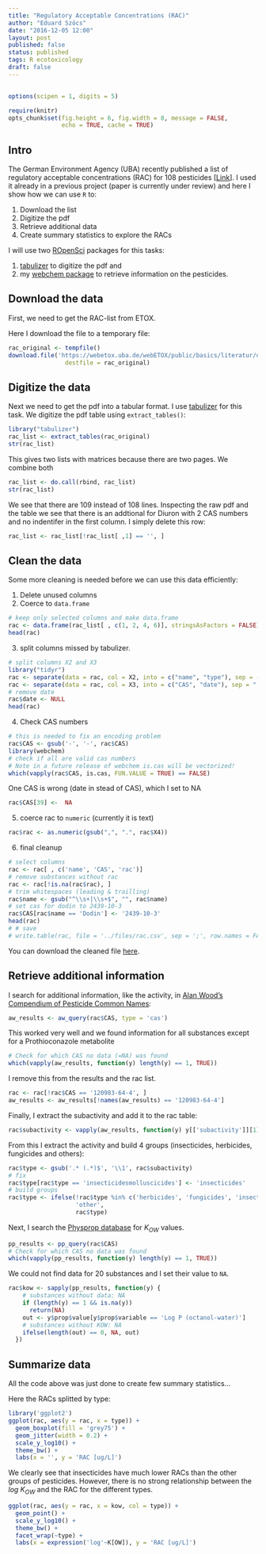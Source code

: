 ```yaml
---
title: "Regulatory Acceptable Concentrations (RAC)"
author: "Eduard Szöcs"
date: "2016-12-05 12:00"
layout: post
published: false
status: published
tags: R ecotoxicology
draft: false
---
```

<img src="http://vg03.met.vgwort.de/na/b4a181848e034cc0a5a6b61bd416b041" width="1" height="1" alt="">

```r
options(scipen = 1, digits = 5)
```

```r
require(knitr)
opts_chunk$set(fig.height = 6, fig.width = 8, message = FALSE, 
               echo = TRUE, cache = TRUE)
```

## Intro

The German Environment Agency (UBA) recently published a list of regulatory acceptable concentrations (RAC) for 108 pesticides [[Link](https://webetox.uba.de/webETOX/public/basics/literatur.do?id=24559)].
I used it already in a previous project (paper is currently under review) and here I show how we can use `R` to:

1. Download the list
2. Digitize the pdf
3. Retrieve additional data
3. Create summary statistics to explore the RACs

I will use two [ROpenSci](https://ropensci.org/) packages for this tasks:

1. [tabulizer](https://github.com/ropenscilabs/tabulizer) to digitize the pdf and
2. my [webchem package](https://github.com/ropensci/webchem) to retrieve information on the pesticides.


## Download the data
First, we need to get the RAC-list from ETOX.

Here I download the file to a temporary file:

```r
rac_original <- tempfile()
download.file('https://webetox.uba.de/webETOX/public/basics/literatur/download.do?id=284', 
                destfile = rac_original)
```


## Digitize the data

Next we need to get the pdf into a tabular format.
I use [tabulizer](https://github.com/ropenscilabs/tabulizer) for this task.
We digitize the pdf table using `extract_tables()`:

```r
library("tabulizer")
rac_list <- extract_tables(rac_original)
str(rac_list)
```

This gives two lists with matrices because there are two pages.
We combine both 

```r
rac_list <- do.call(rbind, rac_list)
str(rac_list)
```
We see that there are 109 instead of 108 lines.
Inspecting the raw pdf and the table we see that there is an addtional for Diuron with 2 CAS numbers and no indentifer in the first column.
I simply delete this row:

```r
rac_list <- rac_list[!rac_list[ ,1] == '', ]
```


## Clean the data
Some more cleaning is needed before we can use this data efficiently:

1. Delete unused columns
2. Coerce to `data.frame`

```r
# keep only selected columns and make data.frame
rac <- data.frame(rac_list[ , c(1, 2, 4, 6)], stringsAsFactors = FALSE)
head(rac)
```

3. split columns missed by tabulizer.
```r
# split columns X2 and X3
library("tidyr")
rac <- separate(data = rac, col = X2, into = c("name", "type"), sep = -3)
rac <- separate(data = rac, col = X3, into = c("CAS", "date"), sep = " ")
# remove date 
rac$date <- NULL
head(rac)
```


4. Check CAS numbers
```r
# this is needed to fix an encoding problem
rac$CAS <- gsub('‐', '-', rac$CAS)
library(webchem)
# check if all are valid cas numbers
# Note in a future release of webchem is.cas will be vectorized!
which(vapply(rac$CAS, is.cas, FUN.VALUE = TRUE) == FALSE)
```
One CAS is wrong (date in stead of CAS), which I set to NA
```r
rac$CAS[39] <-  NA
```


5. coerce rac to `numeric` (currently it is text)
```r
rac$rac <- as.numeric(gsub(",", ".", rac$X4))
```

6. final cleanup

```r
# select columns
rac <- rac[ , c('name', 'CAS', 'rac')]
# remove substances without rac
rac <- rac[!is.na(rac$rac), ]
# trim whitespaces (leading & trailling)
rac$name <- gsub("^\\s+|\\s+$", "", rac$name)
# set cas for dodin to 2439-10-3
rac$CAS[rac$name == 'Dodin'] <- '2439-10-3'
head(rac)
# # save
# write.table(rac, file = '../files/rac.csv', sep = ';', row.names = FALSE)
```

You can download the cleaned file [here](http://edild.github.io/files/rac.csv).


## Retrieve additional information

I search for additional information, like the activity, in [Alan Wood's Compendium of Pesticide Common Names](http://www.alanwood.net/pesticides/):

```r
aw_results <- aw_query(rac$CAS, type = 'cas')
```
This worked very well and we found information for all substances except for a Prothioconazole metabolite

```r
# Check for which CAS no data (=NA) was found
which(vapply(aw_results, function(y) length(y) == 1, TRUE))
```

I remove this from the results and the rac list.

```r
rac <- rac[!rac$CAS == '120983-64-4', ]
aw_results <- aw_results[!names(aw_results) == '120983-64-4']
```

Finally, I extract the subactivity and add it to the rac table:

```r
rac$subactivity <- vapply(aw_results, function(y) y[['subactivity']][1], 'x')
```

From this I extract the activity and build 4 groups (insecticides, herbicides, fungicides and others):

```r
rac$type <- gsub('.* (.*)$', '\\1', rac$subactivity)
# fix
rac$type[rac$type == 'insecticidesmolluscicides'] <- 'insecticides'
# build groups
rac$type <- ifelse(!rac$type %in% c('herbicides', 'fungicides', 'insecticides'),
                   'other',
                   rac$type)

```


Next, I search the [Physprop database](http://esc.syrres.com/fatepointer/webprop.asp?CAS=135410207) for $K_{OW}$ values.

```r
pp_results <- pp_query(rac$CAS)
# Check for which CAS no data was found
which(vapply(pp_results, function(y) length(y) == 1, TRUE))
```
We could not find data for 20 substances and I set their value to `NA`.

 
```r
rac$kow <- sapply(pp_results, function(y) {
    # substances without data: NA
    if (length(y) == 1 && is.na(y))
      return(NA)
    out <- y$prop$value[y$prop$variable == 'Log P (octanol-water)']
    # substances without KOW: NA
    ifelse(length(out) == 0, NA, out)
  })
```



## Summarize data

All the code above was just done to create few summary statistics...

Here the RACs splitted by type:
```r
library('ggplot2')
ggplot(rac, aes(y = rac, x = type)) +
  geom_boxplot(fill = 'grey75') +
  geom_jitter(width = 0.2) +
  scale_y_log10() +
  theme_bw() +
  labs(x = '', y = 'RAC [ug/L]')
```

We clearly see that insecticides have much lower RACs than the other groups of pesticides.
However, there is no strong relationship between the $log~K_{OW}$ and the RAC for the different types.

```r
ggplot(rac, aes(y = rac, x = kow, col = type)) +
  geom_point() +
  scale_y_log10() +
  theme_bw() +
  facet_wrap(~type) +
  labs(x = expression('log'~K[OW]), y = 'RAC [ug/L]')
```






